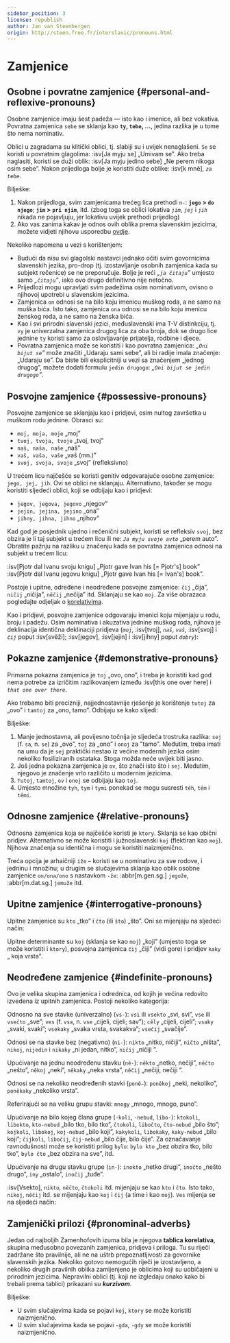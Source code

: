 ```yaml
---
sidebar_position: 3
license: republish
author: Jan van Steenbergen
origin: http://steen.free.fr/interslavic/pronouns.html
---
```



# Zamjenice

## Osobne i povratne zamjenice \{#personal-and-reflexive-pronouns}

Osobne zamjenice imaju šest padeža — isto kao i imenice, ali bez vokativa. Povratna zamjenica `sebe` se sklanja kao **`ty`, `tebe`,  ...**, jedina razlika je u tome što nema nominativ.

Oblici u zagradama su klitički oblici, tj. slabiji su i uvijek nenaglašeni. `Se` se koristi u povratnim glagolima: :isv[Ja myju se] „Umivam se”. Ako treba naglasiti, koristi se duži oblik: :isv[Ja myju jedino sebe] „Ne perem nikoga osim sebe”. Nakon prijedloga bolje je koristiti duže oblike: :isv[k mně], _`za tebe`_.

<PersonalAndReflexivePronouns />

Bilješke:

1. Nakon prijedloga, svim zamjenicama trećeg lica prethodi `n-`: **`jego` > `do njego`**; **`jim` > `pri njim`**, itd. (zbog toga se oblici lokativa _`jim`_, _`jej`_ i _`jih`_ nikada ne pojavljuju, jer lokativu uvijek prethodi prijedlog)
2. Ako vas zanima kakav je odnos ovih oblika prema slavenskim jezicima, možete vidjeti njihovu usporedbu [ovdje][1].

Nekoliko napomena u vezi s korištenjem:

- Budući da nisu svi glagolski nastavci jednako očiti svim govornicima slavenskih jezika, pro-drop (tj. izostavljanje osobnih zamjenica kada su subjekt rečenice) se ne preporučuje. Bolje je reći _„`ja čitaju`”_ umjesto samo _„`čitaju`”_, iako ovo drugo definitivno nije netočno.
- Prijedlozi mogu upravljati svim padežima osim nominativom, ovisno o njihovoj upotrebi u slavenskim jezicima.
- Zamjenica `on` odnosi se na bilo koju imenicu muškog roda, a ne samo na muška bića. Isto tako, zamjenica `ona` odnosi se na bilo koju imenicu ženskog roda, a ne samo na ženska bića.
- Kao i svi prirodni slavenski jezici, međuslavenski ima T-V distinkciju, tj. `vy` je univerzalna zamjenica drugog lica za oba broja, dok se drugo lice jednine `ty` koristi samo za oslovljavanje prijatelja, rodbine i djece.
- Povratna zamjenica može se koristiti i kao povratna zamjenica: _„`Oni bijut se`”_ može značiti „Udaraju sami sebe”, ali bi radije imala značenje: „Udaraju se”. Da biste bili eksplicitniji u vezi sa značenjem „jednog drugog”, možete dodati formulu `jedin drugogo`: _„`Oni bijut se jedin drugogo`”_.

## Posvojne zamjenice \{#possessive-pronouns}

Posvojne zamjenice se sklanjaju kao i pridjevi, osim nultog završetka u muškom rodu jednine. Obrasci su:

- `moj, moja, moje` „moj”
- `tvoj, tvoja, tvoje` „tvoj, tvoj”
- `naš, naša, naše` „naš”
- `vaš, vaša, vaše` „vaš (mn.)”
- `svoj, svoja, svoje` „svoj” (refleksivno)

U trećem licu najčešće se koristi genitiv odgovarajuće osobne zamjenice: `jego, jej, jih`. Ovi se oblici ne sklanjaju. Alternativno, također se mogu koristiti sljedeći oblici, koji se odbijaju kao i pridjevi:

- `jegov, jegova, jegovo` „njegov”
- `jejin, jejina, jejino` „ona”
- `jihny, jihna, jihno` „njihov”

Kad god je posjednik ujedno i rečenični subjekt, koristi se refleksiv `svoj`, bez obzira je li taj subjekt u trećem licu ili ne: _`Ja myju svoje avto`_ „perem auto”. Obratite pažnju na razliku u značenju kada se povratna zamjenica odnosi na subjekt u trećem licu:

:isv[Pjotr dal Ivanu svoju knigu] „Pjotr gave Ivan his \[= Pjotr's] book”
:isv[Pjotr dal Ivanu jegovu knigu] „Pjotr gave Ivan his \[= Ivan's] book”.

Postoje i upitne, određene i neodređene posvojne zamjenice: `čij` „čija”, `ničij` „ničija”, `něčij` „nečija” itd. Sklanjaju se kao `moj`. Za više obrazaca pogledajte odjeljak o [korelativima][2].

Kao i pridjevi, posvojne zamjenice odgovaraju imenici koju mijenjaju u rodu, broju i padežu. Osim nominativa i akuzativa jednine muškog roda, njihova je deklinacija identična deklinaciji pridjeva (_`moj`_, :isv[tvoj], _`naš`_, _`vaš`_, :isv[svoj] i _`čij`_ poput :isv[svěži]; :isv[jegov], :isv[jejin]  i :isv[jihny] poput _`dobry`_):

<MojPronouns />

## Pokazne zamjenice \{#demonstrative-pronouns}

Primarna pokazna zamjenica je `toj` „ovo, ono”, i treba je koristiti kad god nema potrebe za izričitim razlikovanjem između :isv[this one over here] i _`that one over there`_.

Ako trebamo biti precizniji, najjednostavnije rješenje je korištenje `tutoj` za „ovo” i `tamtoj` za „ono, tamo”. Odbijaju se kako slijedi:

<TojPronouns />

Bilješke:

1. Manje jednostavna, ali povijesno točnija je sljedeća trostruka razlika: `sej` (f. `sa`, n. `se`) za „ovo”, `toj` za „ono” i `onoj` za "tamo". Međutim, treba imati na umu da je `sej` praktički nestao iz većine modernih jezika osim nekoliko fosiliziranih ostataka. Stoga možda neće uvijek biti jasno.
2. Još jedna pokazna zamjenica je `ov`, što znači isto što i `sej`. Međutim, njegovo je značenje vrlo različito u modernim jezicima.
3. `Tutoj`, `tamtoj`, `ov`  i `onoj` se odbijaju kao `toj`.
4. Umjesto množine `tyh`, `tym`  i `tymi` ponekad se mogu susresti `těh`, `těm`  i `těmi`.

## Odnosne zamjenice \{#relative-pronouns}

Odnosna zamjenica koja se najčešće koristi je `ktory`. Sklanja se kao obični pridjev. Alternativno se može koristiti i južnoslavenski `koj` (flektiran kao `moj`). Njihova značenja su identična i mogu se koristiti naizmjenično.

Treća opcija je arhaičniji `iže` – koristi se u nominativu za sve rodove, i jedninu i množinu; u drugim se slučajevima sklanja kao oblik osobne zamjenice `on/ona/ono` s nastavkom `-že`: :abbr[m.gen.sg.] `jegože`, :abbr[m.dat.sg.] `jemuže`  itd.

## Upitne zamjenice \{#interrogative-pronouns}

Upitne zamjenice su `kto` „tko” i `čto` (ili `što`) „što”. Oni se mijenjaju na sljedeći način:

<KtoPronouns />

Upitne determinante su `koj` (sklanja se kao `moj`) „koji” (umjesto toga se može koristiti i `ktory`), posvojna zamjenica `čij` „čiji” (vidi gore) i pridjev `kaky` „ koja vrsta".

## Neodređene zamjenice \{#indefinite-pronouns}

Ovo je velika skupina zamjenica i odrednica, od kojih je većina redovito izvedena iz upitnih zamjenica. Postoji nekoliko kategorija:

Odnosno na sve stavke (univerzalno) (`vs-`): `vsi` ili `vsekto` „svi, svi”, `vse` ili `vsečto` „sve”; `ves` (f. `vsa`, n. `vse` „cijeli, cijeli; sav”); `cěly` „cijeli, cijeli”; `vsaky` „svaki, svaki”; `vsekaky` „svaka vrsta, svakakva”; `vsečij` „svačije”.

Odnosi se na stavke bez (negativno) (`ni-`): `nikto` „nitko, ničiji”, `ničto` „ništa”, `nikoj`, `nijedin`  i `nikaky` „ni jedan, nitko”, `ničij` „ničiji ”.

Upućivanje na jednu neodređenu stavku (`ně-`): `někto` „netko, nečiji”, `něčto` „nešto”, `někoj` „neki”, `někaky` „neka vrsta”, `něčij` „nečiji, nečiji ”.

Odnosi se na nekoliko neodređenih stavki (`poně–`): `poněkoj` „neki, nekoliko”, `poněkaky` „nekoliko vrsta”.

Referirajući se na veliku grupu stavki: `mnogy` „mnogo, mnogo, puno”.

Upućivanje na bilo kojeg člana grupe (`-koli`, `-nebud`, `libo-`): `ktokoli`, `libokto`, `kto-nebud`  „bilo tko, bilo tko”, `čtokoli`, `libočto`, `čto-nebud`  „bilo što”; `kojkoli`, `libokoj`, `koj-nebud`  „bilo koji”, `kakykoli`, `libokaky`, `kaky-nebud`  „bilo koji”; `čijkoli`, `libočij`, `čij-nebud`  „bilo čije, bilo čije”. Za označavanje ravnodušnosti može se koristiti prilog `bylo`: `bylo kto` „bez obzira tko, bilo tko”, `bylo čto` „bez obzira na sve”, itd.

Upućivanje na drugu stavku grupe (`in-`): `inokto` „netko drugi”, `inočto` „nešto drugo”, `iny` „ostalo”, `inočij` „tuđe”.

:isv[Vsekto], `nikto`, `něčto`, `čtokoli`  itd. mijenjaju se kao `kto` i `čto`. Isto tako, `nikoj`, `něčij`  itd. se mijenjaju kao `koj` i `čij` (a time i kao `moj`). `Ves` mijenja se na sljedeći način:

<VesIsInflected />

## Zamjenički prilozi \{#pronominal-adverbs}

Jedan od najboljih Zamenhofovih izuma bila je njegova **tablica korelativa**, skupina međusobno povezanih zamjenica, pridjeva i priloga. Tu su riječi zadržane što pravilnije, ali ne na uštrb prepoznatljivosti za govornike slavenskih jezika. Nekoliko gotovo nemogućih riječi je izostavljeno, a nekoliko drugih pravilnih oblika zamijenjeno je oblicima koji su uobičajeni u prirodnim jezicima. Nepravilni oblici (tj. koji ne izgledaju onako kako bi trebali prema tablici) prikazani su _**kurzivom**_.

<PronominalAdverbs />

Bilješke:

- U svim slučajevima kada se pojavi `koj`, `ktory` se može koristiti naizmjenično.
- U svim slučajevima kada se pojavi `-gda`, `-gdy` se može koristiti naizmjenično.

[1]: http://steen.free.fr/interslavic/slavic_pronouns.html

[2]: \#pronominal_adverbs


